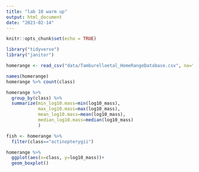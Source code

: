 ```yaml
---
title: "lab 10 warm up"
output: html_document
date: "2023-02-14"
---
```


```r
knitr::opts_chunk$set(echo = TRUE)
```

```r
library("tidyverse")
library("janitor")
```

```r
homerange <- read_csv("data/Tamburelloetal_HomeRangeDatabase.csv", na="-999") %>% clean_names()
```
```r
names(homerange)
homerange %>% count(class)
```

```r
homerange %>% 
  group_by(class) %>% 
  summarize(min_log10.mass=min(log10_mass),
            max_log10.mass=max(log10_mass),
            mean_log10.mass=mean(log10_mass),
            median_log10.mass=median(log10_mass)
            )
```

```r
fish <- homerange %>% 
  filter(class=="actinopterygii")
```

```r
homerange %>% 
  ggplot(aes(x=class, y=log10_mass))+
  geom_boxplot()
```


